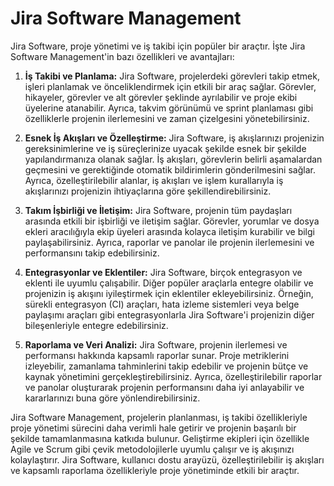 # Jira Software Management

Jira Software, proje yönetimi ve iş takibi için popüler bir araçtır. İşte Jira Software Management'in bazı özellikleri ve avantajları:

1. **İş Takibi ve Planlama:** Jira Software, projelerdeki görevleri takip etmek, işleri planlamak ve önceliklendirmek için etkili bir araç sağlar. Görevler, hikayeler, görevler ve alt görevler şeklinde ayrılabilir ve proje ekibi üyelerine atanabilir. Ayrıca, takvim görünümü ve sprint planlaması gibi özelliklerle projenin ilerlemesini ve zaman çizelgesini yönetebilirsiniz.

2. **Esnek İş Akışları ve Özelleştirme:** Jira Software, iş akışlarınızı projenizin gereksinimlerine ve iş süreçlerinize uyacak şekilde esnek bir şekilde yapılandırmanıza olanak sağlar. İş akışları, görevlerin belirli aşamalardan geçmesini ve gerektiğinde otomatik bildirimlerin gönderilmesini sağlar. Ayrıca, özelleştirilebilir alanlar, iş akışları ve işlem kurallarıyla iş akışlarınızı projenizin ihtiyaçlarına göre şekillendirebilirsiniz.

3. **Takım İşbirliği ve İletişim:** Jira Software, projenin tüm paydaşları arasında etkili bir işbirliği ve iletişim sağlar. Görevler, yorumlar ve dosya ekleri aracılığıyla ekip üyeleri arasında kolayca iletişim kurabilir ve bilgi paylaşabilirsiniz. Ayrıca, raporlar ve panolar ile projenin ilerlemesini ve performansını takip edebilirsiniz.

4. **Entegrasyonlar ve Eklentiler:** Jira Software, birçok entegrasyon ve eklenti ile uyumlu çalışabilir. Diğer popüler araçlarla entegre olabilir ve projenizin iş akışını iyileştirmek için eklentiler ekleyebilirsiniz. Örneğin, sürekli entegrasyon (CI) araçları, hata izleme sistemleri veya belge paylaşımı araçları gibi entegrasyonlarla Jira Software'i projenizin diğer bileşenleriyle entegre edebilirsiniz.

5. **Raporlama ve Veri Analizi:** Jira Software, projenin ilerlemesi ve performansı hakkında kapsamlı raporlar sunar. Proje metriklerini izleyebilir, zamanlama tahminlerini takip edebilir ve projenin bütçe ve kaynak yönetimini gerçekleştirebilirsiniz. Ayrıca, özelleştirilebilir raporlar ve panolar oluşturarak projenin performansını daha iyi anlayabilir ve kararlarınızı buna göre yönlendirebilirsiniz.

Jira Software Management, projelerin planlanması, iş takibi özellikleriyle proje yönetimi sürecini daha verimli hale getirir ve projenin başarılı bir şekilde tamamlanmasına katkıda bulunur. Geliştirme ekipleri için özellikle Agile ve Scrum gibi çevik metodolojilerle uyumlu çalışır ve iş akışınızı kolaylaştırır. Jira Software, kullanıcı dostu arayüzü, özelleştirilebilir iş akışları ve kapsamlı raporlama özellikleriyle proje yönetiminde etkili bir araçtır.